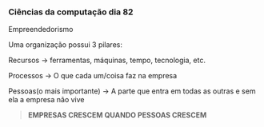 




### Ciências da computação dia 82

Empreendedorismo

Uma organização possui 3 pilares:

Recursos → ferramentas, máquinas, tempo, tecnologia, etc.

Processos → O que cada um/coisa faz na empresa

Pessoas(o mais importante) → A parte que entra em todas as outras e sem
ela a empresa não vive

> **EMPRESAS CRESCEM QUANDO PESSOAS CRESCEM**


